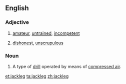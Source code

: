 ==English==

===Adjective===
{{en-adj}}

# {{US}} [[amateur]], [[untrained]], [[incompetent]]
# {{US}} [[dishonest]], [[unscrupulous]]

===Noun===
{{en-noun}}

# A type of [[drill]] operated by means of [[compressed air]].

[[et:jackleg]]
[[ta:jackleg]]
[[zh:jackleg]]